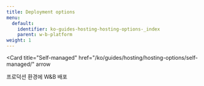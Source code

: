 ---
title: Deployment options
menu:
  default:
    identifier: ko-guides-hosting-hosting-options-_index
    parent: w-b-platform
weight: 1
---

<Card
  title="Use W&B Multi-tenant SaaS"
  href="/ko/guides/hosting/hosting-options/saas_cloud/"
  arrow
/>

<Card
  title="Dedicated Cloud"
  href="/ko/guides/hosting/hosting-options/dedicated_cloud/"
  arrow
/>

<Card
  title="Self-managed"
  href="/ko/guides/hosting/hosting-options/self-managed/"
  arrow
>
  프로덕션 환경에 W&B 배포
</Card>
